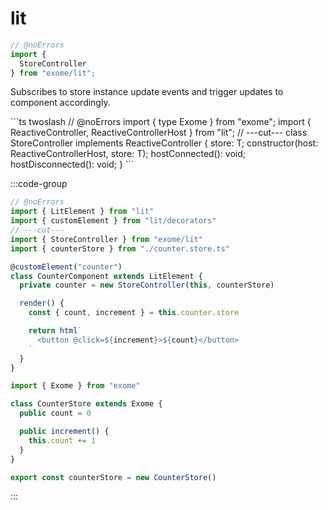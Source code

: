 # lit

```ts twoslash
// @noErrors
import {
  StoreController
} from "exome/lit";
```

<div className="api-explore">
<p className="api-explore-comment">
Subscribes to store instance update events and trigger updates to component accordingly.
</p>
```ts twoslash
// @noErrors
import { type Exome } from "exome";
import { ReactiveController, ReactiveControllerHost } from "lit";
// ---cut---
class StoreController<T extends Exome> implements ReactiveController {
  store: T;
  constructor(host: ReactiveControllerHost, store: T);
  hostConnected(): void;
  hostDisconnected(): void;
}
```
</div>

:::code-group

```ts twoslash [example.ts]
// @noErrors
import { LitElement } from "lit"
import { customElement } from "lit/decorators"
// ---cut---
import { StoreController } from "exome/lit"
import { counterStore } from "./counter.store.ts"

@customElement("counter")
class CounterComponent extends LitElement {
  private counter = new StoreController(this, counterStore)

  render() {
    const { count, increment } = this.counter.store

    return html`
      <button @click=${increment}>${count}</button>
    `
  }
}
```

```ts twoslash [counter.store.ts] filename="counter.store.ts"
import { Exome } from "exome"

class CounterStore extends Exome {
  public count = 0

  public increment() {
    this.count += 1
  }
}

export const counterStore = new CounterStore()
```

:::
